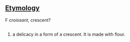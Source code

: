 ==[[Etymology]]==

F ''croissant'', crescent? 

==[[]]==

# a delicacy in a form of a crescent.  It is made with flour.